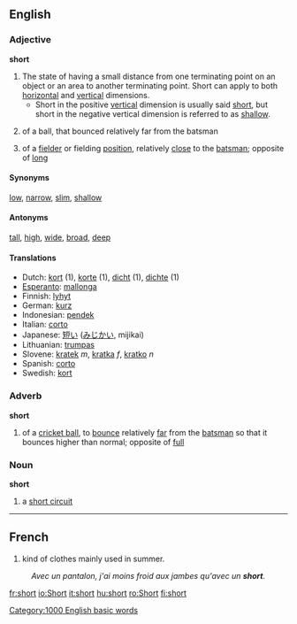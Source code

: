 ==English==

{{rank|different|care|war|390|short|able|five|need}}

===Adjective===
'''short'''

#The state of having a small distance from one terminating point on an object or an area to another terminating point.  Short can apply to both [[horizontal]] and [[vertical]] dimensions.
#*Short in the positive [[vertical]] dimension is usually said [[short]], but short in the negative vertical dimension is referred to as [[shallow]].
#{{cricket}} of a ball, that bounced relatively far from the batsman
#{{cricket}} of a [[fielder]] or fielding [[position]], relatively [[close]] to the [[batsman]]; opposite of [[long]]

====Synonyms====
[[low]], [[narrow]], [[slim]], [[shallow]]

====Antonyms====
[[tall]], [[high]], [[wide]], [[broad]], [[deep]]

====Translations====
*Dutch: [[kort]] (1), [[korte]] (1), [[dicht]] (1), [[dichte]] (1)
*[[Esperanto]]: [[mallonga]]
*Finnish: [[lyhyt]]
*German: [[kurz]]
*Indonesian: [[pendek]]
*Italian: [[corto]]
*Japanese: [[短い]] ([[みじかい]], mijikai)
*Lithuanian: [[trumpas]]
*Slovene: [[kratek]] ''m'', [[kratka]] ''f'', [[kratko]] ''n''
*Spanish: [[corto]]
*Swedish: [[kort]]

===Adverb===
'''short'''
#{{cricket}} of a [[cricket ball]], to [[bounce]] relatively [[far]] from the [[batsman]] so that it bounces higher than normal; opposite of [[full]]

===Noun===
'''short'''
# a [[short circuit]]
----

==French==

# kind of clothes mainly used in summer.
: ''Avec un pantalon, j'ai moins froid aux jambes qu'avec un '''short'''.''

[[Category:1000 English basic words]]

[[fr:short]]
[[io:Short]]
[[it:short]]
[[hu:short]]
[[ro:Short]]
[[fi:short]]